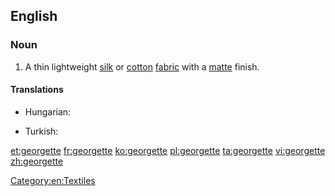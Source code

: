 {{also|Georgette}}
==English==

===Noun===
{{en-noun}}

# A thin lightweight [[silk]] or [[cotton]] [[fabric]] with a [[matte]] finish.

====Translations====
{{trans-top|fabric}}
* Hungarian: {{t-|hu|zsorzsett}}
{{trans-mid}}
* Turkish: {{t+|tr|jorjet}}
{{trans-bottom}}

[[Category:en:Textiles]]

[[et:georgette]]
[[fr:georgette]]
[[ko:georgette]]
[[pl:georgette]]
[[ta:georgette]]
[[vi:georgette]]
[[zh:georgette]]